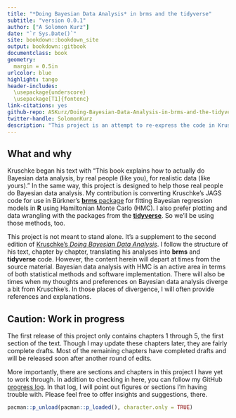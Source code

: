 ```yaml
--- 
title: "*Doing Bayesian Data Analysis* in brms and the tidyverse"
subtitle: "version 0.0.1"
author: ["A Solomon Kurz"]
date: "`r Sys.Date()`"
site: bookdown::bookdown_site
output: bookdown::gitbook
documentclass: book
geometry:
  margin = 0.5in
urlcolor: blue
highlight: tango
header-includes:
  \usepackage{underscore}
  \usepackage[T1]{fontenc}
link-citations: yes
github-repo: ASKurz/Doing-Bayesian-Data-Analysis-in-brms-and-the-tidyverse
twitter-handle: SolomonKurz
description: "This project is an attempt to re-express the code in Kruschke's (2014) textbook. His models are re-fit in brms, plots are redone with ggplot2, and the general data wrangling code predominantly follows the tidyverse style."
---
```


## What and why {-}

Kruschke began his text with "This book explains how to actually do Bayesian data analysis, by real people (like you), for realistic data (like yours)." In the same way, this project is designed to help those real people do Bayesian data analysis. My contribution is converting Kruschke's JAGS code for use in Bürkner's [**brms** package](https://github.com/paul-buerkner/brms) for fitting Bayesian regression models in **R** using Hamiltonian Monte Carlo (HMC). I also prefer plotting and data wrangling with the packages from the [**tidyverse**](http://style.tidyverse.org). So we'll be using those methods, too.

This project is not meant to stand alone. It's a supplement to the second edition of [Kruschke’s *Doing Bayesian Data Analysis*](https://sites.google.com/site/doingbayesiandataanalysis/). I follow the structure of his text, chapter by chapter, translating his analyses into **brms** and **tidyverse** code. However, the content herein will depart at times from the source material. Bayesian data analysis with HMC is an active area in terms of both statistical methods and software implementation. There will also be times when my thoughts and preferences on Bayesian data analysis diverge a bit from Kruschke's. In those places of divergence, I will often provide references and explanations.

## Caution: Work in progress {-}

The first release of this project only contains chapters 1 through 5, the first section of the text. Though I may update these chapters later, they are fairly complete drafts. Most of the remaining chapters have completed drafts and will be released soon after another round of edits.

More importantly, there are sections and chapters in this project I have yet to work through. In addition to checking in here, you can follow my GitHub [progress log](https://github.com/ASKurz/Doing-Bayesian-Data-Analysis-in-brms-and-the-tidyverse/issues/1). In that log, I will point out figures or sections I'm having trouble with. Please feel free to offer insights and suggestions, there.

```r
pacman::p_unload(pacman::p_loaded(), character.only = TRUE)
```

